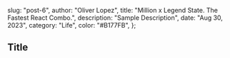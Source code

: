 
  slug: "post-6",
  author: "Oliver Lopez",
  title: "Million x Legend State. The Fastest React Combo.",
  description: "Sample Description",
  date: "Aug 30, 2023",
  category: "Life",
  color: "#B177FB",
};


<h2 className="mt-8 mb-4 text-2xl font-bold">Title</h2>
